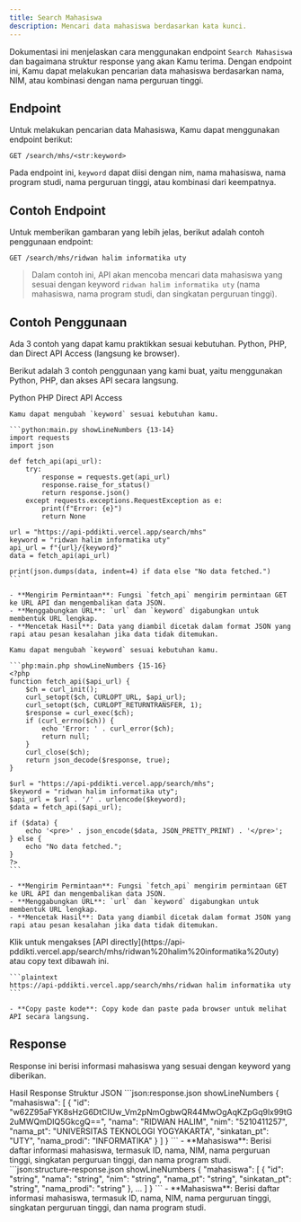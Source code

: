 ```yaml
---
title: Search Mahasiswa
description: Mencari data mahasiswa berdasarkan kata kunci.
---
```


Dokumentasi ini menjelaskan cara menggunakan endpoint `Search Mahasiswa` dan bagaimana struktur response yang akan Kamu terima. Dengan endpoint ini, Kamu dapat melakukan pencarian data mahasiswa berdasarkan nama, NIM, atau kombinasi dengan nama perguruan tinggi.

## Endpoint

Untuk melakukan pencarian data Mahasiswa, Kamu dapat menggunakan endpoint berikut:

```plaintext
GET /search/mhs/<str:keyword>
```

Pada endpoint ini, `keyword` dapat diisi dengan nim, nama mahasiswa, nama program studi, nama perguruan tinggi, atau kombinasi dari keempatnya.

## Contoh Endpoint

Untuk memberikan gambaran yang lebih jelas, berikut adalah contoh penggunaan endpoint:

```plaintext
GET /search/mhs/ridwan halim informatika uty
```

> Dalam contoh ini, API akan mencoba mencari data mahasiswa yang sesuai dengan keyword `ridwan halim informatika uty` (nama mahasiswa, nama program studi, dan singkatan perguruan tinggi).

## Contoh Penggunaan

<Note type="danger" title="perhatian!">
  Ada 3 contoh yang dapat kamu praktikkan sesuai kebutuhan. Python, PHP, dan Direct API Access (langsung ke browser).
</Note>

Berikut adalah 3 contoh penggunaan yang kami buat, yaitu menggunakan Python, PHP, dan akses API secara langsung.

<Tabs defaultValue="python" className="pt-5 pb-1">
  <TabsList>
    <TabsTrigger value="python">Python</TabsTrigger>
    <TabsTrigger value="php">PHP</TabsTrigger>
    <TabsTrigger value="direct">Direct API Access</TabsTrigger>
  </TabsList>
  <TabsContent value="python">

    Kamu dapat mengubah `keyword` sesuai kebutuhan kamu.

    ```python:main.py showLineNumbers {13-14}
    import requests
    import json

    def fetch_api(api_url):
        try:
            response = requests.get(api_url)
            response.raise_for_status()
            return response.json()
        except requests.exceptions.RequestException as e:
            print(f"Error: {e}")
            return None

    url = "https://api-pddikti.vercel.app/search/mhs"
    keyword = "ridwan halim informatika uty"
    api_url = f"{url}/{keyword}"
    data = fetch_api(api_url)

    print(json.dumps(data, indent=4) if data else "No data fetched.")
    ```

    - **Mengirim Permintaan**: Fungsi `fetch_api` mengirim permintaan GET ke URL API dan mengembalikan data JSON.
    - **Menggabungkan URL**: `url` dan `keyword` digabungkan untuk membentuk URL lengkap.
    - **Mencetak Hasil**: Data yang diambil dicetak dalam format JSON yang rapi atau pesan kesalahan jika data tidak ditemukan.
  </TabsContent>
  <TabsContent value="php">

    Kamu dapat mengubah `keyword` sesuai kebutuhan kamu.

    ```php:main.php showLineNumbers {15-16}
    <?php
    function fetch_api($api_url) {
        $ch = curl_init();
        curl_setopt($ch, CURLOPT_URL, $api_url);
        curl_setopt($ch, CURLOPT_RETURNTRANSFER, 1);
        $response = curl_exec($ch);
        if (curl_errno($ch)) {
            echo 'Error: ' . curl_error($ch);
            return null;
        }
        curl_close($ch);
        return json_decode($response, true);
    }

    $url = "https://api-pddikti.vercel.app/search/mhs";
    $keyword = "ridwan halim informatika uty";
    $api_url = $url . '/' . urlencode($keyword);
    $data = fetch_api($api_url);

    if ($data) {
        echo '<pre>' . json_encode($data, JSON_PRETTY_PRINT) . '</pre>';
    } else {
        echo "No data fetched.";
    }
    ?>
    ```

    - **Mengirim Permintaan**: Fungsi `fetch_api` mengirim permintaan GET ke URL API dan mengembalikan data JSON.
    - **Menggabungkan URL**: `url` dan `keyword` digabungkan untuk membentuk URL lengkap.
    - **Mencetak Hasil**: Data yang diambil dicetak dalam format JSON yang rapi atau pesan kesalahan jika data tidak ditemukan.
  </TabsContent>
  <TabsContent value="direct">
    Klik untuk mengakses [API directly](https://api-pddikti.vercel.app/search/mhs/ridwan%20halim%20informatika%20uty) atau copy text dibawah ini.

    ```plaintext
    https://api-pddikti.vercel.app/search/mhs/ridwan halim informatika uty
    ```

    - **Copy paste kode**: Copy kode dan paste pada browser untuk melihat API secara langsung.
  </TabsContent>
</Tabs>

## Response

Response ini berisi informasi mahasiswa yang sesuai dengan keyword yang diberikan.

<Tabs defaultValue="hasil" className="pt-5 pb-1">
  <TabsList>
    <TabsTrigger value="hasil">Hasil Response</TabsTrigger>
    <TabsTrigger value="struktur">Struktur JSON</TabsTrigger>
  </TabsList>
  <TabsContent value="hasil">
    ```json:response.json showLineNumbers
    {
      "mahasiswa": [
        {
            "id": "w62Z95aFYK8sHzG6DtCIUw_Vm2pNmOgbwQR44MwOgAqKZpGq9lx99tG2uMWQmDIQ5GkcgQ==",
            "nama": "RIDWAN HALIM",
            "nim": "5210411257",
            "nama_pt": "UNIVERSITAS TEKNOLOGI YOGYAKARTA",
            "sinkatan_pt": "UTY",
            "nama_prodi": "INFORMATIKA"
        }
      ]
    }
    ```
    - **Mahasiswa**: Berisi daftar informasi mahasiswa, termasuk ID, nama, NIM, nama perguruan tinggi, singkatan perguruan tinggi, dan nama program studi.
  </TabsContent>
  <TabsContent value="struktur">
    ```json:structure-response.json showLineNumbers
    {
      "mahasiswa": [
        {
           "id": "string",
            "nama": "string",
            "nim": "string",
            "nama_pt": "string",
            "sinkatan_pt": "string",
            "nama_prodi": "string"
        },
        ...
      ]
    }
    ```
     - **Mahasiswa**: Berisi daftar informasi mahasiswa, termasuk ID, nama, NIM, nama perguruan tinggi, singkatan perguruan tinggi, dan nama program studi.
  </TabsContent>
</Tabs>